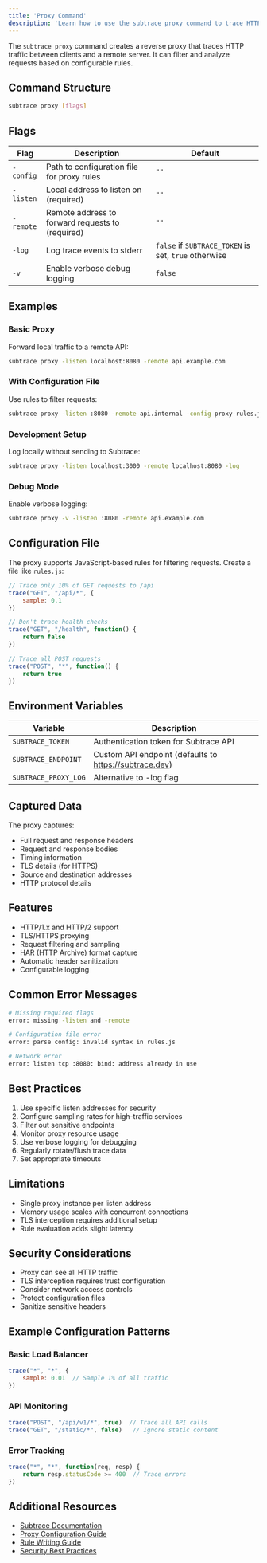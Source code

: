 ```yaml
---
title: 'Proxy Command'
description: 'Learn how to use the subtrace proxy command to trace HTTP traffic through a reverse proxy'
---
```


The `subtrace proxy` command creates a reverse proxy that traces HTTP traffic between clients and a remote server. It can filter and analyze requests based on configurable rules.

## Command Structure

```bash
subtrace proxy [flags]
```

## Flags

| Flag | Description | Default |
|------|-------------|---------|
| `-config` | Path to configuration file for proxy rules | `""` |
| `-listen` | Local address to listen on (required) | `""` |
| `-remote` | Remote address to forward requests to (required) | `""` |
| `-log` | Log trace events to stderr | `false` if `SUBTRACE_TOKEN` is set, `true` otherwise |
| `-v` | Enable verbose debug logging | `false` |

## Examples

### Basic Proxy

Forward local traffic to a remote API:
```bash
subtrace proxy -listen localhost:8080 -remote api.example.com
```

### With Configuration File

Use rules to filter requests:
```bash
subtrace proxy -listen :8080 -remote api.internal -config proxy-rules.js
```

### Development Setup

Log locally without sending to Subtrace:
```bash
subtrace proxy -listen localhost:3000 -remote localhost:8080 -log
```

### Debug Mode

Enable verbose logging:
```bash
subtrace proxy -v -listen :8080 -remote api.example.com
```

## Configuration File

The proxy supports JavaScript-based rules for filtering requests. Create a file like `rules.js`:

```javascript
// Trace only 10% of GET requests to /api
trace("GET", "/api/*", {
    sample: 0.1
})

// Don't trace health checks
trace("GET", "/health", function() {
    return false
})

// Trace all POST requests
trace("POST", "*", function() {
    return true
})
```

## Environment Variables

| Variable | Description |
|----------|-------------|
| `SUBTRACE_TOKEN` | Authentication token for Subtrace API |
| `SUBTRACE_ENDPOINT` | Custom API endpoint (defaults to https://subtrace.dev) |
| `SUBTRACE_PROXY_LOG` | Alternative to -log flag |

## Captured Data

The proxy captures:

- Full request and response headers
- Request and response bodies
- Timing information
- TLS details (for HTTPS)
- Source and destination addresses
- HTTP protocol details

## Features

- HTTP/1.x and HTTP/2 support
- TLS/HTTPS proxying
- Request filtering and sampling
- HAR (HTTP Archive) format capture
- Automatic header sanitization
- Configurable logging

## Common Error Messages

```bash
# Missing required flags
error: missing -listen and -remote

# Configuration file error
error: parse config: invalid syntax in rules.js

# Network error
error: listen tcp :8080: bind: address already in use
```

## Best Practices

1. Use specific listen addresses for security
2. Configure sampling rates for high-traffic services
3. Filter out sensitive endpoints
4. Monitor proxy resource usage
5. Use verbose logging for debugging
6. Regularly rotate/flush trace data
7. Set appropriate timeouts

## Limitations

- Single proxy instance per listen address
- Memory usage scales with concurrent connections
- TLS interception requires additional setup
- Rule evaluation adds slight latency

## Security Considerations

- Proxy can see all HTTP traffic
- TLS interception requires trust configuration
- Consider network access controls
- Protect configuration files
- Sanitize sensitive headers

## Example Configuration Patterns

### Basic Load Balancer

```javascript
trace("*", "*", {
    sample: 0.01  // Sample 1% of all traffic
})
```

### API Monitoring

```javascript
trace("POST", "/api/v1/*", true)  // Trace all API calls
trace("GET", "/static/*", false)   // Ignore static content
```

### Error Tracking

```javascript
trace("*", "*", function(req, resp) {
    return resp.statusCode >= 400  // Trace errors
})
```

## Additional Resources

- [Subtrace Documentation](https://docs.subtrace.dev)
- [Proxy Configuration Guide](https://docs.subtrace.dev/proxy/config)
- [Rule Writing Guide](https://docs.subtrace.dev/proxy/rules)
- [Security Best Practices](https://docs.subtrace.dev/security)
